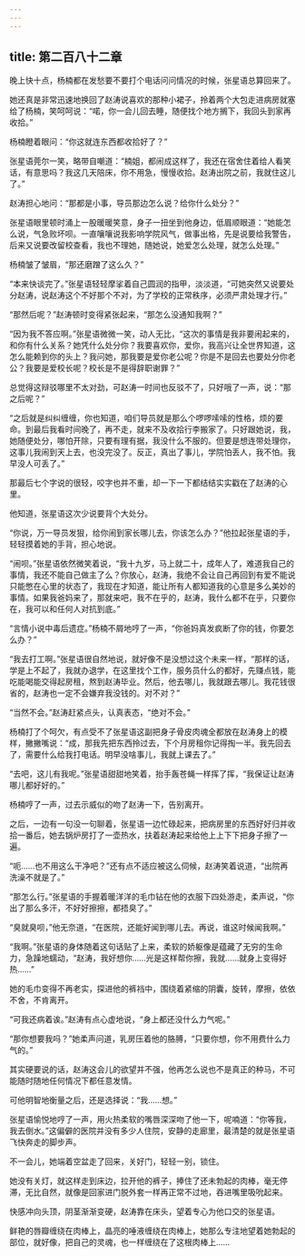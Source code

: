 ```yaml
---
---
---
```

title: 第二百八十二章
---




晚上快十点，杨楠都在发愁要不要打个电话问问情况的时候，张星语总算回来了。

她还真是非常迅速地换回了赵涛说喜欢的那种小裙子，拎着两个大包走进病房就塞给了杨楠，笑呵呵说：“喏，你一会儿回去睡，随便找个地方搁下，我回头到家再收拾。”

杨楠瞪着眼问：“你这就连东西都收拾好了？”

张星语莞尔一笑，略带自嘲道：“楠姐，都闹成这样了，我还在宿舍住着给人看笑话，有意思吗？我这几天陪床，你不用急，慢慢收拾。赵涛出院之前，我就住这儿了。”

赵涛担心地问：“那都是小事，导员那边怎么说？给你什么处分？”

张星语眼里顿时涌上一股暖暖笑意，身子一扭坐到他身边，低眉顺眼道：“她能怎么说，气急败坏呗。一直嚷嚷说我影响学院风气，做事出格，先是说要给我警告，后来又说要改留校查看，我也不理她，随她说，她爱怎么处理，就怎么处理。”

杨楠皱了皱眉，“那还磨蹭了这么久？”

“本来快谈完了。”张星语轻轻摩挲着自己圆润的指甲，淡淡道，“可她突然又说要处分赵涛，说赵涛这个不好那个不对，为了学校的正常秩序，必须严肃处理才行。”

“那然后呢？”赵涛顿时变得紧张起来，“那怎么没通知我啊？”

“因为我不答应啊。”张星语微微一笑，动人无比，“这次的事情是我非要闹起来的，和你有什么关系？她凭什么处分你？我要喜欢你，爱你，我高兴让全世界知道，这怎么能赖到你的头上？我问她，那我要是爱你老公呢？你是不是回去也要处分你老公？我要是爱校长呢？校长是不是得辞职谢罪？”

总觉得这辩驳哪里不太对劲，可赵涛一时间也反驳不了，只好哦了一声，说：“那之后呢？”

“之后就是纠纠缠缠，你也知道，咱们导员就是那么个啰啰嗦嗦的性格，烦的要命。到最后我看时间晚了，再不走，就来不及收拾行李搬家了。只好跟她说，我，她随便处分，哪怕开除，只要有理有据，我没什么不服的。但要是想连带处理你，这事儿我闹到天上去，也没完没了。反正，真出了事儿，学院怕丢人，我不怕。我早没人可丢了。”

那最后七个字说的很轻，咬字也并不重，却一下一下都结结实实戳在了赵涛的心里。

他知道，张星语这次少说要背个大处分。

“你说，万一导员发狠，给你闹到家长哪儿去，你该怎么办？”他拉起张星语的手，轻轻摸着她的手背，担心地说。

“闹呗。”张星语依然微笑着说，“我十九岁，马上就二十，成年人了，难道我自己的事情，我还不能自己做主了么？你放心，赵涛，我绝不会让自己再回到有爱不能说只能憋在心里的状态了，我现在才知道，能让所有人都知道我的心意是多么美妙的事情。如果我爸妈来了，那就来吧，我不在乎的，赵涛，我什么都不在乎，只要你在，我可以和任何人对抗到底。”

“言情小说中毒后遗症。”杨楠不屑地哼了一声，“你爸妈真发疯断了你的钱，你要怎么办？”

“我去打工啊。”张星语很自然地说，就好像不是没想过这个未来一样，“那样的话，学是上不起了，我就办退学，在这里找个工作，服务员什么的都好，先赚点钱，能吃能喝能交得起房租，熬到赵涛毕业。然后，他去哪儿，我就跟去哪儿。我花钱很省的，赵涛也一定不会嫌弃我没钱的。对不对？”

“当然不会。”赵涛赶紧点头，认真表态，“绝对不会。”

杨楠打了个呵欠，有点受不了张星语这副把身子骨皮肉魂全都放在赵涛身上的模样，撇撇嘴说：“成，那我先把东西拎过去，下个月房租你记得掏一半。我先回去了，需要什么给我打电话。明早没啥事儿，我就上课去了。”

“去吧，这儿有我呢。”张星语甜甜地笑着，抬手轰苍蝇一样挥了挥，“我保证让赵涛哪儿都好好的。”

杨楠哼了一声，过去示威似的吻了赵涛一下，告别离开。

之后，一边有一句没一句聊着，张星语一边忙碌起来，把病房里的东西好好归并收拾一番后，她去锅炉房打了一壶热水，扶着赵涛起来给他上上下下把身子擦了一遍。

“呃……也不用这么干净吧？”还有点不适应被这么伺候，赵涛笑着说道，“出院再洗澡不就是了。”

“那怎么行。”张星语的手握着暖洋洋的毛巾钻在他的衣服下四处游走，柔声说，“你出了那么多汗，不好好擦擦，都捂臭了。”

“臭就臭呗，”他无奈道，“在医院，还能好闻到哪儿去。再说，谁这时候闻我啊。”

“我啊。”张星语的身体随着这句话贴了上来，柔软的娇躯像是蕴藏了无穷的生命力，急躁地蠕动，“赵涛，我好想你……光是这样帮你擦，我就……就身上变得好热……”

她的毛巾变得不再老实，探进他的裤裆中，围绕着紧缩的阴囊，旋转，摩擦，依依不舍，不肯离开。

“可我还病着诶。”赵涛有点心虚地说，“身上都还没什么力气呢。”

“那你想要我吗？”她柔声问道，乳房压着他的胳膊，“只要你想，你不用费什么力气的。”

其实硬要说的话，赵涛这会儿的欲望并不强，他再怎么说也不是真正的种马，不可能随时随地任何情况下都任意发情。

可他明智地衡量之后，还是选择说：“我……想。”

张星语愉悦地哼了一声，用火热柔软的嘴唇深深吻了他一下，呢喃道：“你等我，我去倒水。”这偏僻的医院并没有多少人住院，安静的走廊里，最清楚的就是张星语飞快奔走的脚步声。

不一会儿，她端着空盆走了回来，关好门，轻轻一别，锁住。

她没有关灯，就这样走到床边，拉开他的裤子，捧住了还未勃起的肉棒，毫无停滞，无比自然，就像是回家进门脱外套一样再正常不过地，吞进嘴里吸吮起来。

快感冲向头顶，阴茎渐渐变硬，赵涛靠在床头，望着专心为他口交的张星语。

鲜艳的唇瓣缠绕在肉棒上，晶亮的唾液缠绕在肉棒上，她那么专注地望着她勃起的部位，就好像，把自己的灵魂，也一样缠绕在了这根肉棒上……